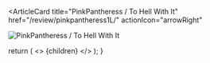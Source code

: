 <ArticleCard
  title="PinkPantheress / To Hell With It"
  href="/review/pinkpantheress1L/"
  actionIcon="arrowRight"
>

![PinkPantheress / To Hell With It](../../images/cd/pinkpantheress1L.jpg)

</ArticleCard>

  return (
    <>
      {children}
    </>
  );
}